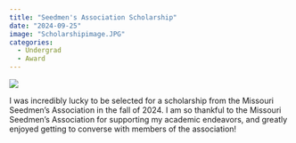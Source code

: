 ```yaml
---
title: "Seedmen's Association Scholarship"
date: "2024-09-25"
image: "Scholarshipimage.JPG"
categories:
  - Undergrad
  - Award
---
```


![](Scholarshipimage.JPG)

I was incredibly lucky to be selected for a scholarship from the Missouri Seedmen's Association in the fall of 2024. I am so thankful to the Missouri Seedmen's Association for supporting my academic endeavors, and greatly enjoyed getting to converse with members of the association!
